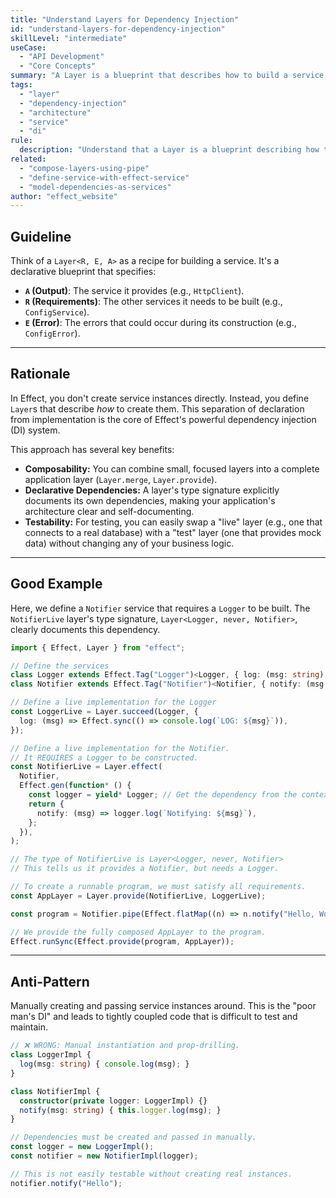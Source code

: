 ```yaml
---
title: "Understand Layers for Dependency Injection"
id: "understand-layers-for-dependency-injection"
skillLevel: "intermediate"
useCase:
  - "API Development"
  - "Core Concepts"
summary: "A Layer is a blueprint that describes how to build a service, detailing its own requirements and any potential errors during its construction."
tags:
  - "layer"
  - "dependency-injection"
  - "architecture"
  - "service"
  - "di"
rule:
  description: "Understand that a Layer is a blueprint describing how to construct a service and its dependencies."
related:
  - "compose-layers-using-pipe"
  - "define-service-with-effect-service"
  - "model-dependencies-as-services"
author: "effect_website"
---
```


## Guideline

Think of a `Layer<R, E, A>` as a recipe for building a service. It's a declarative blueprint that specifies:
-   **`A` (Output)**: The service it provides (e.g., `HttpClient`).
-   **`R` (Requirements)**: The other services it needs to be built (e.g., `ConfigService`).
-   **`E` (Error)**: The errors that could occur during its construction (e.g., `ConfigError`).

---

## Rationale

In Effect, you don't create service instances directly. Instead, you define `Layer`s that describe *how* to create them. This separation of declaration from implementation is the core of Effect's powerful dependency injection (DI) system.

This approach has several key benefits:
-   **Composability:** You can combine small, focused layers into a complete application layer (`Layer.merge`, `Layer.provide`).
-   **Declarative Dependencies:** A layer's type signature explicitly documents its own dependencies, making your application's architecture clear and self-documenting.
-   **Testability:** For testing, you can easily swap a "live" layer (e.g., one that connects to a real database) with a "test" layer (one that provides mock data) without changing any of your business logic.

---

## Good Example

Here, we define a `Notifier` service that requires a `Logger` to be built. The `NotifierLive` layer's type signature, `Layer<Logger, never, Notifier>`, clearly documents this dependency.

```typescript
import { Effect, Layer } from "effect";

// Define the services
class Logger extends Effect.Tag("Logger")<Logger, { log: (msg: string) => Effect.Effect<void> }> {}
class Notifier extends Effect.Tag("Notifier")<Notifier, { notify: (msg: string) => Effect.Effect<void> }> {}

// Define a live implementation for the Logger
const LoggerLive = Layer.succeed(Logger, {
  log: (msg) => Effect.sync(() => console.log(`LOG: ${msg}`)),
});

// Define a live implementation for the Notifier.
// It REQUIRES a Logger to be constructed.
const NotifierLive = Layer.effect(
  Notifier,
  Effect.gen(function* () {
    const logger = yield* Logger; // Get the dependency from the context
    return {
      notify: (msg) => logger.log(`Notifying: ${msg}`),
    };
  }),
);

// The type of NotifierLive is Layer<Logger, never, Notifier>
// This tells us it provides a Notifier, but needs a Logger.

// To create a runnable program, we must satisfy all requirements.
const AppLayer = Layer.provide(NotifierLive, LoggerLive);

const program = Notifier.pipe(Effect.flatMap((n) => n.notify("Hello, World!")));

// We provide the fully composed AppLayer to the program.
Effect.runSync(Effect.provide(program, AppLayer));
```

---

## Anti-Pattern

Manually creating and passing service instances around. This is the "poor man's DI" and leads to tightly coupled code that is difficult to test and maintain.

```typescript
// ❌ WRONG: Manual instantiation and prop-drilling.
class LoggerImpl {
  log(msg: string) { console.log(msg); }
}

class NotifierImpl {
  constructor(private logger: LoggerImpl) {}
  notify(msg: string) { this.logger.log(msg); }
}

// Dependencies must be created and passed in manually.
const logger = new LoggerImpl();
const notifier = new NotifierImpl(logger);

// This is not easily testable without creating real instances.
notifier.notify("Hello");
```